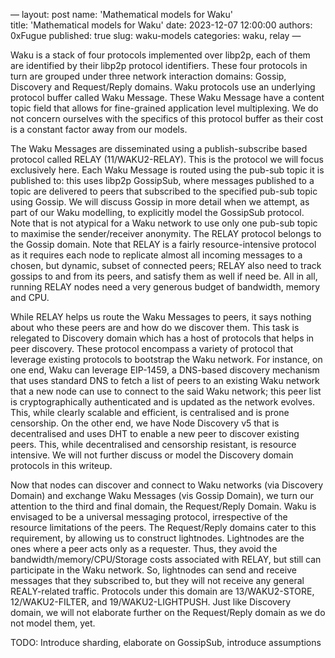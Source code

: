 &mdash;
layout: post
name: 'Mathematical models for Waku'  
title: 'Mathematical models for Waku'
date: 2023-12-07 12:00:00
authors: 0xFugue 
published: true
slug: waku-models
categories: waku, relay
&mdash;



Waku is a stack of four protocols implemented over libp2p, each of them are identified by their libp2p protocol identifiers.
These four protocols in turn  are grouped under three network interaction domains: Gossip, Discovery and Request/Reply domains.
Waku protocols use an underlying protocol buffer called Waku Message.
These Waku Message have a content topic field that allows for fine-grained application level multiplexing.
 We do not concern ourselves with the specifics of this protocol buffer as their cost is a constant factor away from our models.



The Waku Messages are disseminated using a publish-subscribe based protocol called RELAY (11/WAKU2-RELAY).
This is the protocol we will focus exclusively here. Each Waku Message is routed using the pub-sub topic it is published to: this uses libp2p GossipSub, where  messages 
published to a topic are delivered to peers that subscribed to the 
specified pub-sub topic using Gossip.
We will discuss Gossip in more  detail when we attempt, as part of our Waku modelling, to explicitly  model the GossipSub protocol.
Note that is not  atypical for a Waku network to use  only one pub-sub topic to maximise the sender/receiver anonymity.
The RELAY protocol belongs to the Gossip domain. Note that RELAY is a fairly resource-intensive protocol as it requires each node to replicate almost all incoming messages to a chosen, but dynamic, subset of connected peers; RELAY also need to track gossips to and from its peers, and satisfy them as well if need be.
All in all, running RELAY nodes need a very generous budget of bandwidth, memory and CPU.


While RELAY helps us route the Waku Messages to peers, it says nothing about who these  peers are and how do we discover them.
This task is relegated to Discovery domain which has a host of protocols that helps in peer discovery.
These protocol encompass a variety of protocol that leverage existing protocols to bootstrap the Waku network.
For instance, on one end, Waku can leverage EIP-1459, a DNS-based discovery mechanism that uses standard DNS to fetch a list of peers to an existing Waku network that a new node can use to connect to the said Waku network; this peer list is cryptographically authenticated and is updated as the network evolves.
This, while clearly scalable and efficient, is centralised and is prone censorship.
On the other end, we have Node Discovery v5 that is decentralised and uses DHT to enable a new peer to discover existing peers.
This, while decentralised and censorship resistant, is resource intensive. We will not further discuss or model the Discovery domain protocols in this writeup.


Now that nodes can discover and connect to Waku networks (via Discovery Domain) and exchange Waku Messages (vis Gossip Domain), we turn our attention to the third and final domain, the Request/Reply Domain.
Waku is envisaged to be a universal messaging protocol, irrespective of the resource limitations of the peers.
The Request/Reply domains cater to this requirement, by allowing us to construct lightnodes.
Lightnodes are the ones where a peer acts only as a requester.
Thus, they avoid the bandwidth/memory/CPU/Storage costs associated with RELAY, but still can participate in the Waku network.
So, lightnodes can send and receive messages that they subscribed to, but they will not receive any general REALY-related traffic.
Protocols under this domain are 13/WAKU2-STORE, 12/WAKU2-FILTER, and 19/WAKU2-LIGHTPUSH.
Just like Discovery domain, we will not elaborate further on the Request/Reply domain as we do not model them, yet.

TODO: Introduce sharding, elaborate on GossipSub, introduce assumptions

